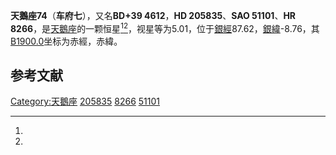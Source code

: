 {{Starbox begin
| name = 天鵝座74
}}
{{Starbox observe
| epoch = [[J2000.0|J2000.0]]
| constell = [[天鵝座|天鵝座]]<ref name=SIMBAD>{{cite web
 | url=http://simbad.u-strasbg.fr/simbad/sim-id?Ident=HR+8266
 | title =Pulsating variable Star
 | publisher=Centre de Données astronomiques de Strasbourg
 | work=SIMBAD
 | accessdate=2012-07-13}}</ref><ref name=DATA>{{cite web
 | url=http://vizier.u-strasbg.fr/viz-bin/VizieR-5?-out.add=.&-source=5050&-corr=PK=HR&-out.max=9999&HR=8266
 | title =VizieR Detailed Page
 | accessdate=2012-07-13}}</ref>
| 星官 = [[车府_(星官)|车府]]
| ra = {{RA|21|36|57}}<ref name=SIMBAD /><ref name=DATA />
| dec = {{DEC|+40|24|49}}<ref name=SIMBAD /><ref name=DATA />
| appmag_v = 5.01<ref name=SIMBAD /><ref name=DATA />
}}
{{Starbox character
| class = A5V<ref name=SIMBAD /><ref name=DATA />
| b-v = 0.18<ref name=SIMBAD /><ref name=DATA />
| u-b = 0.1<ref name=SIMBAD /><ref name=DATA />
| r-i = <ref name=SIMBAD /><ref name=DATA />
| variable = 
}}
{{Starbox astrometry
| radial_v = 0.1
| prop_mo_ra = 7
| parallax = 0.02
| p_error = 
}}
{{Starbox catalog
| names =BD+39 4612，[[SAO星表|SAO]] 51101，[[HD星表|HD]] 205835，[[HR星表|HR]] 8266}}
{{Starbox reference |Simbad=HR+8266}}
{{Starbox end}}

'''天鵝座74'''（'''车府七'''），又名'''BD+39 4612'''，'''HD 205835'''、'''SAO 51101'''、'''HR 8266'''，是[[天鵝座|天鵝座]]的一颗恒星<ref name=SIMBAD /><ref name=DATA />，视星等为5.01，位于[[銀道座標系|銀經]]87.62，[[銀道座標系|銀緯]]-8.76，其[[B1900.0|B1900.0]]坐标为赤經{{RA|21|32|56.3}}，赤緯{{DEC|+39|-8.76|51}}。

== 参考文献 ==
{{reflist}}

{{star-stub}}

{{天鵝座恒星}}
{{星官|车府|7|20}}
[[Category:天鵝座|Category:天鵝座]]
[[Category:HD和HDE天體|205835]]
[[Category:HR天體|8266]]
[[Category:SAO天體|51101]]